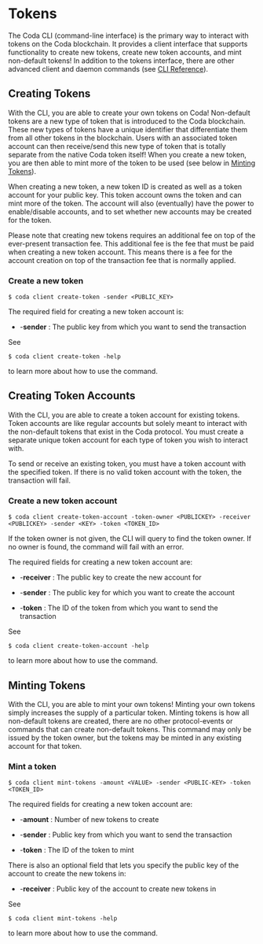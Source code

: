
# Tokens  

The Coda CLI (command-line interface) is the primary way to interact with tokens on the Coda blockchain. It provides a client interface that supports functionality to create new tokens, create new token accounts, and mint non-default tokens! In addition to the tokens interface, there are other advanced client and daemon commands (see [CLI Reference](/docs/cli-reference#cli-reference)).

## Creating Tokens

With the CLI, you are able to create your own tokens on Coda! Non-default tokens are a new type of token that is introduced to the Coda blockchain. These new types of tokens have a unique identifier that differentiate them from all other tokens in the blockchain. Users with an associated token account can then receive/send this new type of token that is totally separate from the native Coda token itself!  When you create a new token, you are then able to mint more of the token to be used (see below in [Minting Tokens](/docs/tokens#minting-tokens)).

When creating a new token, a new token ID is created as well as a token account for your public key. This token account owns the token and can mint more of the token. The account will also (eventually) have the power to enable/disable accounts, and to set whether new accounts may be created for the token.

Please note that creating new tokens requires an additional fee on top of the ever-present transaction fee. This additional fee is the fee that must be paid when creating a new token account. This means there is a fee for the account creation on top of the transaction fee that is normally applied.

### Create a new token

```
$ coda client create-token -sender <PUBLIC_KEY>
```

<Alert>

The required field for creating a new token account is: 

- -**sender** : The public key from which you want to send the transaction

</Alert>

See 
```
$ coda client create-token -help
```
to learn more about how to use the command.

## Creating Token Accounts

With the CLI, you are able to create a token account for existing tokens. Token accounts are like regular accounts but solely meant to interact with the non-default tokens that exist in the Coda protocol. You must create a separate unique token account for each type of token you wish to interact with.
<Alert kind="warning">

To send or receive an existing token, you must have a token account with the specified token. If there is no valid token account with the token, the transaction will fail.

</Alert> 

### Create a new token account 

```
$ coda client create-token-account -token-owner <PUBLICKEY> -receiver <PUBLICKEY> -sender <KEY> -token <TOKEN_ID>
```

<Alert>

 If the token owner is not given, the CLI will query to find the token owner. If no owner is found, the command will fail with an error.

The required fields for creating a new token account are:

- -**receiver** : The public key to create the new account for

- -**sender** : The public key for which you want to create the account

- -**token** : The ID of the token from which you want to send the transaction

</Alert> 

See 
```
$ coda client create-token-account -help
```
to learn more about how to use the command.

## Minting Tokens

With the CLI, you are able to mint your own tokens! Minting your own tokens simply increases the supply of a particular token. Minting tokens is how all non-default tokens are created, there are no other protocol-events or commands that can create non-default tokens. This command may only be issued by the token owner, but the tokens may be minted in any existing account for that token.


### Mint a token

```
$ coda client mint-tokens -amount <VALUE> -sender <PUBLIC-KEY> -token <TOKEN_ID>
```

<Alert>

The required fields for creating a new token account are:

- -**amount** : Number of new tokens to create

- -**sender** : Public key from which you want to send the transaction

- -**token** : The ID of the token to mint

There is also an optional field that lets you specify the public key of the account to create the new tokens in:

- -**receiver** : Public key of the account to create new tokens in

</Alert>

See
```
$ coda client mint-tokens -help
```
to learn more about how to use the command.
